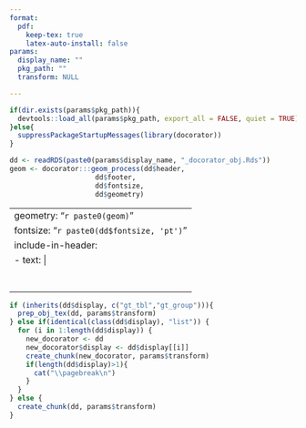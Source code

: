 ```yaml
---
format: 
  pdf:
    keep-tex: true
    latex-auto-install: false
params:
  display_name: ""
  pkg_path: ""
  transform: NULL

---
```


```r

if(dir.exists(params$pkg_path)){
  devtools::load_all(params$pkg_path, export_all = FALSE, quiet = TRUE)
}else{
  suppressPackageStartupMessages(library(docorator))
}

```
  
```r
dd <- readRDS(paste0(params$display_name, "_docorator_obj.Rds"))
geom <- docorator:::geom_process(dd$header,
                     dd$footer,
                     dd$fontsize,
                     dd$geometry)
```

---
geometry: "`r paste0(geom)`"
fontsize: "`r paste0(dd$fontsize, 'pt')`"
include-in-header:  
  - text: | 
      \renewcommand*\familydefault{\ttdefault}
      \usepackage{fancyhdr, lastpage}
      \usepackage{booktabs, longtable, colortbl, array, multirow, anyfontsize}
      \usepackage[labelformat=empty]{caption} 
      \usepackage{float}
      \floatplacement{table}{H}
      \IfFileExists{header.tex}{\input{header.tex}}{}
---
 
<!--- Define Headers and Footers --->
```{=tex}
\fancypagestyle{plain}{
  \renewcommand{\headrulewidth}{0pt}
  \fancyhf{}%
  `r docorator:::hf_process(dd$header)`
  `r docorator:::hf_process(dd$footer)`
}
\pagestyle{plain} 
```
 
\centering
 
```r
if (inherits(dd$display, c("gt_tbl","gt_group"))){
  prep_obj_tex(dd, params$transform)
} else if(identical(class(dd$display), "list")) {
  for (i in 1:length(dd$display)) {
    new_docorator <- dd
    new_docorator$display <- dd$display[[i]]
    create_chunk(new_docorator, params$transform)
    if(length(dd$display)>1){
      cat("\\pagebreak\n")
    }
  }
} else {
  create_chunk(dd, params$transform)
}
```
